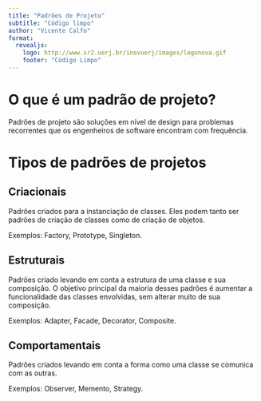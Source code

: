 ```yaml
---
title: "Padrões de Projeto"
subtitle: "Código limpo"
author: "Vicente Calfo"
format:
  revealjs:
    logo: http://www.sr2.uerj.br/inovuerj/images/logonova.gif
    footer: "Código Limpo"
---
```


# O que é um padrão de projeto?

Padrões de projeto são soluções em nível de design para problemas recorrentes que os engenheiros de software encontram com frequência.


# Tipos de padrões de projetos

## Criacionais

Padrões criados para a instanciação de classes. Eles podem tanto ser padrões de criação de classes como de criação de objetos.

Exemplos: Factory, Prototype, Singleton. 


## Estruturais

Padrões criado levando em conta a estrutura de uma classe e sua composição. O objetivo principal da maioria desses padrões é aumentar a funcionalidade das classes envolvidas, sem alterar muito de sua composição.

Exemplos: Adapter, Facade, Decorator, Composite.

## Comportamentais

Padrões criados levando em conta a forma como uma classe se comunica com as outras.

Exemplos: Observer, Memento, Strategy.



